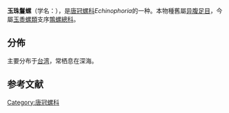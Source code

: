 {{Speciesbox
| genus = Echinophoria
| species = carnosa
| authority = Kuroda et Habe, 1961
}}

'''玉珠鬘螺'''（学名：''{{lang|la|Echinophoria carnosa}}''），是[[唐冠螺科|唐冠螺科]]''Echinophoria''的一种。本物種舊屬[[异腹足目|异腹足目]]{{r|shell_2981}}，今屬[[玉黍螺類|玉黍螺類]]支序[[鶉螺總科|鶉螺總科]]{{r|WoRMS_555174|Beu 2008}}。

==分佈==
主要分布于[[台湾|台湾]]，常栖息在深海{{r|shell_2981|shelldoc_100358|shelldoc_320090219045}}。

== 参考文献 ==
{{reflist|refs=
<ref name="Beu 2008">{{cite book
 |last=Beu |first=A.G.
 |year=2008
 |chapter=Recent Deep-water Cassidae of the World. A revision of Galeodea, Oocorys, Sconsia, Echinophoria and related taxa, with new genera and species (Mollusca, Gastropoda
 |editor1-last=Héros |editor1-first=V.
 |editor2-last=Cowie |editor2-first=R.H.
 |editor3-last=Bouchet|editor3-first=P.
 |title=''Tropical Deep-Sea Benthos''
 |volume=25
 |journal=''Mémoires du Muséum National d'Histoire Naturelle'' |issue=196 |pages=269-387 }}</ref>
<ref name="shell_2981">{{cite web
 |url=http://shell.sinica.edu.tw/chinese/shellbase_detail.php?science_no=2981
 |title=国际贝库：玉珠鬘螺
 |publisher=台湾贝类资料库
 |accessdate=2009-08-11
 |archive-date=2016-03-04
 |archive-url=https://web.archive.org/web/20160304203609/http://shell.sinica.edu.tw/chinese/shellbase_detail.php?science_no=2981
 |dead-url=no
 }}</ref>
<ref name="shelldoc_100358">{{shelldoc_100358}}</ref>
<ref name="shelldoc_320090219045">{{shelldoc_320090219045}}</ref>
<ref name="WoRMS_555174">{{WoRMS |id=555174
 |title=''Echinophoria carnosa'' Kuroda & Habe, 1961 
 |last=Bouchet |first=Philippe
 |date=2017-01-21 |accessdate=2017-08-13 }}</ref>
}}
{{Taxonbar|from=Q13602880}}

[[Category:唐冠螺科|Category:唐冠螺科]]